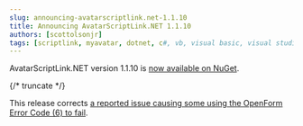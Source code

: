 ```yaml
---
slug: announcing-avatarscriptlink.net-1.1.10
title: Announcing AvatarScriptLink.NET 1.1.10
authors: [scottolsonjr]
tags: [scriptlink, myavatar, dotnet, c#, vb, visual basic, visual studio, nuget]
---
```


AvatarScriptLink.NET version 1.1.10 is [now available on NuGet](https://www.nuget.org/packages/RarelySimple.AvatarScriptLink/1.1.10).

{/* truncate */}

This release corrects [a reported issue causing some using the OpenForm Error Code (6) to fail](https://github.com/rarelysimple/RarelySimple.AvatarScriptLink/issues/22).
